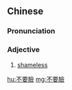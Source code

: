 {{also|不要脸}}
==Chinese==
{{zh-forms|s=不要脸|type=12}}

===Pronunciation===
{{zh-pron
|m=不yàoliǎn
|c=bat1 jiu3 lim5-2
|cat=a
}}

===Adjective===
{{zh-adj}}

# [[shameless]]
#: {{zh-x|我 不 想 和 這 種 不要臉 的 女人 講話。|I don't wish to speak to such a '''shameless''' woman.}}
#: {{zh-x|你 真 是 不要臉！|You really '''have no shame'''!}}

[[hu:不要臉]]
[[mg:不要臉]]